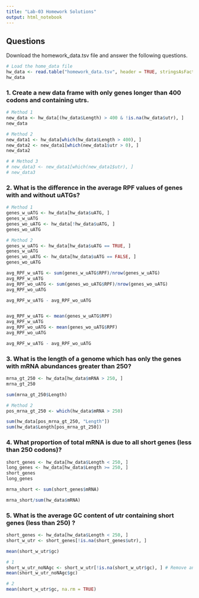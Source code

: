```yaml
---
title: "Lab-03 Homework Solutions"
output: html_notebook
---
```


## Questions

Download the homework_data.tsv file and answer the following questions.
```r
# Load the home_data file
hw_data <- read.table("homework_data.tsv", header = TRUE, stringsAsFactors = FALSE)
hw_data
```


### 1. Create a new data frame with only genes longer than 400 codons and containing utrs.
```r
# Method 1
new_data <- hw_data[(hw_data$Length) > 400 & !is.na(hw_data$utr), ]
new_data

# Method 2
new_data1 <- hw_data[which(hw_data$Length > 400), ]
new_data2 <- new_data1[which(new_data1$utr > 0), ]
new_data2

# # Method 3
# new_data3 <- new_data1[which(new_data1$utr), ]
# new_data3
```

### 2. What is the difference in the average RPF values of genes with and without uATGs?
```r
# Method 1
genes_w_uATG <- hw_data[hw_data$uATG, ]
genes_w_uATG
genes_wo_uATG <- hw_data[!hw_data$uATG, ]
genes_wo_uATG

# Method 2
genes_w_uATG <- hw_data[hw_data$uATG == TRUE, ]
genes_w_uATG
genes_wo_uATG <- hw_data[hw_data$uATG == FALSE, ]
genes_wo_uATG

avg_RPF_w_uATG <- sum(genes_w_uATG$RPF)/nrow(genes_w_uATG)
avg_RPF_w_uATG
avg_RPF_wo_uATG <- sum(genes_wo_uATG$RPF)/nrow(genes_wo_uATG)
avg_RPF_wo_uATG

avg_RPF_w_uATG - avg_RPF_wo_uATG


avg_RPF_w_uATG <- mean(genes_w_uATG$RPF)
avg_RPF_w_uATG
avg_RPF_wo_uATG <- mean(genes_wo_uATG$RPF)
avg_RPF_wo_uATG

avg_RPF_w_uATG - avg_RPF_wo_uATG

```

### 3. What is the length of a genome which has only the genes with mRNA abundances greater than 250?
```r
mrna_gt_250 <- hw_data[hw_data$mRNA > 250, ]
mrna_gt_250

sum(mrna_gt_250$Length)

# Method 2
pos_mrna_gt_250 <- which(hw_data$mRNA > 250)

sum(hw_data[pos_mrna_gt_250, "Length"])
sum(hw_data$Length[pos_mrna_gt_250])
```

### 4. What proportion of total mRNA is due to all short genes (less than 250 codons)?
```r
short_genes <- hw_data[hw_data$Length < 250, ]
long_genes <- hw_data[hw_data$Length >= 250, ]
short_genes
long_genes

mrna_short <- sum(short_genes$mRNA)

mrna_short/sum(hw_data$mRNA)
```

### 5. What is the average GC content of utr containing short genes (less than 250) ?
```r
short_genes <- hw_data[hw_data$Length < 250, ]
short_w_utr <- short_genes[!is.na(short_genes$utr), ]

mean(short_w_utr$gc)

# 1
short_w_utr_noNAgc <- short_w_utr[!is.na(short_w_utr$gc), ] # Remove any rows that have NA in gc column
mean(short_w_utr_noNAgc$gc)

# 2
mean(short_w_utr$gc, na.rm = TRUE)

```


















